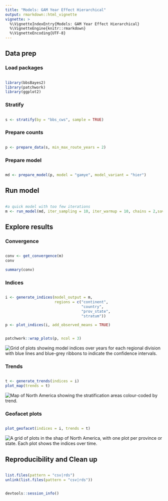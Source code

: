 ```yaml
---
title: "Models: GAM Year Effect Hierarchical"
output: rmarkdown::html_vignette
vignette: >
  %\VignetteIndexEntry{Models: GAM Year Effect Hierarchical}
  %\VignetteEngine{knitr::rmarkdown}
  %\VignetteEncoding{UTF-8}
---
```




## Data prep

### Load packages

```r

library(bbsBayes2)
library(patchwork)
library(ggplot2)
```

### Stratify

```r

s <- stratify(by = "bbs_cws", sample = TRUE)

```

### Prepare counts

```r

p <- prepare_data(s, min_max_route_years = 2)
```

### Prepare model

```r

md <- prepare_model(p, model = "gamye", model_variant = "hier")
```

## Run model

```r

#a quick model with too few iterations
m <- run_model(md, iter_sampling = 10, iter_warmup = 10, chains = 2,save_model=FALSE)
```

## Explore results

### Convergence


```r

conv <- get_convergence(m)
conv

summary(conv)
```

### Indices

```r

i <- generate_indices(model_output = m,
                      regions = c("continent",
                                  "country",
                                  "prov_state",
                                  "stratum"))

p <- plot_indices(i, add_observed_means = TRUE)
```


```r

patchwork::wrap_plots(p, ncol = 3)
```

<img src="figures/gamye_hier_unnamed-chunk-9-1.png" alt="Grid of plots showing model indices over years for each regional division with blue lines and blue-grey ribbons to indicate the confidence intervals."  />

### Trends

```r

t <- generate_trends(indices = i)
plot_map(trends = t)
```

<img src="figures/gamye_hier_unnamed-chunk-10-1.png" alt="Map of North America showing the stratification areas colour-coded by trend."  />


### Geofacet plots

```r

plot_geofacet(indices = i, trends = t)
```

<img src="figures/gamye_hier_unnamed-chunk-11-1.png" alt="A grid of plots in the shap of North America, with one plot per province or state. Each plot shows the indices over time."  />

## Reproducibility and Clean up

```r

list.files(pattern = "csv|rds")
unlink(list.files(pattern = "csv|rds"))
```


```r

devtools::session_info()
```

